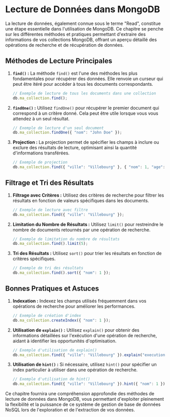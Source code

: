 
# Lecture de Données dans MongoDB

La lecture de données, également connue sous le terme "Read", constitue une étape essentielle dans l'utilisation de MongoDB. Ce chapitre se penche sur les différentes méthodes et pratiques permettant d'extraire des informations de vos collections MongoDB, offrant un aperçu détaillé des opérations de recherche et de récupération de données.

## Méthodes de Lecture Principales

1. **`find()` :** La méthode `find()` est l'une des méthodes les plus fondamentales pour récupérer des données. Elle renvoie un curseur qui peut être itéré pour accéder à tous les documents correspondants.

    ```javascript
    // Exemple de lecture de tous les documents dans une collection
    db.ma_collection.find();
    ```

2. **`findOne()` :** Utilisez `findOne()` pour récupérer le premier document qui correspond à un critère donné. Cela peut être utile lorsque vous vous attendez à un seul résultat.

    ```javascript
    // Exemple de lecture d'un seul document
    db.ma_collection.findOne({ "nom": "John Doe" });
    ```

3. **Projection :** La projection permet de spécifier les champs à inclure ou exclure des résultats de lecture, optimisant ainsi la quantité d'informations transférées.

    ```javascript
    // Exemple de projection
    db.ma_collection.find({ "ville": "Villebourg" }, { "nom": 1, "age": 1 });
    ```

## Filtrage et Tri des Résultats

1. **Filtrage avec Critères :** Utilisez des critères de recherche pour filtrer les résultats en fonction de valeurs spécifiques dans les documents.

    ```javascript
    // Exemple de lecture avec filtre
    db.ma_collection.find({ "ville": "Villebourg" });
    ```

2. **Limitation du Nombre de Résultats :** Utilisez `limit()` pour restreindre le nombre de documents retournés par une opération de recherche.

    ```javascript
    // Exemple de limitation du nombre de résultats
    db.ma_collection.find().limit(5);
    ```

3. **Tri des Résultats :** Utilisez `sort()` pour trier les résultats en fonction de critères spécifiques.

    ```javascript
    // Exemple de tri des résultats
    db.ma_collection.find().sort({ "nom": 1 });
    ```

## Bonnes Pratiques et Astuces

1. **Indexation :** Indexez les champs utilisés fréquemment dans vos opérations de recherche pour améliorer les performances.

    ```javascript
    // Exemple de création d'index
    db.ma_collection.createIndex({ "nom": 1 });
    ```

2. **Utilisation de `explain()` :** Utilisez `explain()` pour obtenir des informations détaillées sur l'exécution d'une opération de recherche, aidant à identifier les opportunités d'optimisation.

    ```javascript
    // Exemple d'utilisation de explain()
    db.ma_collection.find({ "ville": "Villebourg" }).explain("executionStats");
    ```

3. **Utilisation de `hint()` :** Si nécessaire, utilisez `hint()` pour spécifier un index particulier à utiliser dans une opération de recherche.

    ```javascript
    // Exemple d'utilisation de hint()
    db.ma_collection.find({ "ville": "Villebourg" }).hint({ "nom": 1 });
    ```

Ce chapitre fournira une compréhension approfondie des méthodes de lecture de données dans MongoDB, vous permettant d'exploiter pleinement la flexibilité et la puissance de ce système de gestion de base de données NoSQL lors de l'exploration et de l'extraction de vos données.
